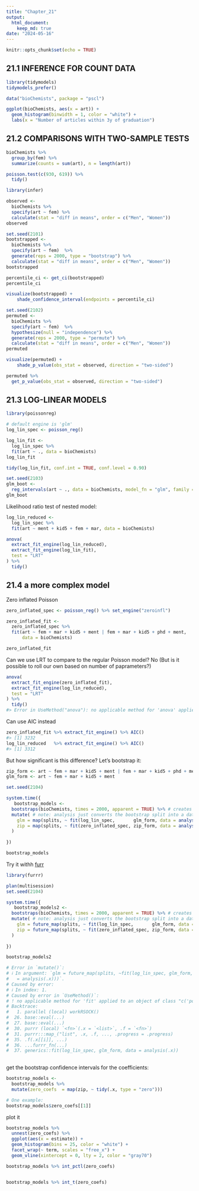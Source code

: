 ```yaml
---
title: "Chapter_21"
output: 
  html_document: 
    keep_md: true
date: "2024-05-16"
---
```


```r
knitr::opts_chunk$set(echo = TRUE)
```

## 21.1 INFERENCE FOR COUNT DATA

```r
library(tidymodels)
tidymodels_prefer()

data("bioChemists", package = "pscl")

ggplot(bioChemists, aes(x = art)) + 
  geom_histogram(binwidth = 1, color = "white") + 
  labs(x = "Number of articles within 3y of graduation")
```

## 21.2 COMPARISONS WITH TWO-SAMPLE TESTS

```r
bioChemists %>% 
  group_by(fem) %>% 
  summarize(counts = sum(art), n = length(art))

```

```r
poisson.test(c(930, 619)) %>% 
  tidy()
```

```r
library(infer)

observed <- 
  bioChemists %>%
  specify(art ~ fem) %>%
  calculate(stat = "diff in means", order = c("Men", "Women"))
observed
```

```r
set.seed(2101)
bootstrapped <- 
  bioChemists %>%
  specify(art ~ fem)  %>%
  generate(reps = 2000, type = "bootstrap") %>%
  calculate(stat = "diff in means", order = c("Men", "Women"))
bootstrapped
```

```r
percentile_ci <- get_ci(bootstrapped)
percentile_ci
```

```r
visualize(bootstrapped) +
    shade_confidence_interval(endpoints = percentile_ci)
```

```r
set.seed(2102)
permuted <- 
  bioChemists %>%
  specify(art ~ fem)  %>%
  hypothesize(null = "independence") %>%
  generate(reps = 2000, type = "permute") %>%
  calculate(stat = "diff in means", order = c("Men", "Women"))
permuted

```


```r
visualize(permuted) +
    shade_p_value(obs_stat = observed, direction = "two-sided")
```

```r
permuted %>%
  get_p_value(obs_stat = observed, direction = "two-sided")
```


## 21.3 LOG-LINEAR MODELS

```r
library(poissonreg)

# default engine is 'glm'
log_lin_spec <- poisson_reg()

log_lin_fit <- 
  log_lin_spec %>% 
  fit(art ~ ., data = bioChemists)
log_lin_fit

```

```r
tidy(log_lin_fit, conf.int = TRUE, conf.level = 0.90)

```

```r
set.seed(2103)
glm_boot <- 
  reg_intervals(art ~ ., data = bioChemists, model_fn = "glm", family = poisson)
glm_boot

```

Likelihood ratio test of nested model:

```r
log_lin_reduced <- 
  log_lin_spec %>% 
  fit(art ~ ment + kid5 + fem + mar, data = bioChemists)

anova(
  extract_fit_engine(log_lin_reduced),
  extract_fit_engine(log_lin_fit),
  test = "LRT"
) %>%
  tidy()
```

## 21.4 a more complex model

Zero inflated Poisson

```r
zero_inflated_spec <- poisson_reg() %>% set_engine("zeroinfl")

zero_inflated_fit <- 
  zero_inflated_spec %>% 
  fit(art ~ fem + mar + kid5 + ment | fem + mar + kid5 + phd + ment,
      data = bioChemists)

zero_inflated_fit

```

Can we use LRT to compare to the regular Poisson model? No (But is it possible to roll our own based on number of paprameters?)

```r
anova(
  extract_fit_engine(zero_inflated_fit),
  extract_fit_engine(log_lin_reduced),
  test = "LRT"
) %>%
  tidy()
#> Error in UseMethod("anova"): no applicable method for 'anova' applied to an object of class "zeroinfl"
```


Can use AIC instead

```r
zero_inflated_fit %>% extract_fit_engine() %>% AIC()
#> [1] 3232
log_lin_reduced   %>% extract_fit_engine() %>% AIC()
#> [1] 3312
```

But how significant is this difference?  Let's bootstrap it:

```r
zip_form <- art ~ fem + mar + kid5 + ment | fem + mar + kid5 + phd + ment
glm_form <- art ~ fem + mar + kid5 + ment

set.seed(2104)

system.time({
   bootstrap_models <-
  bootstraps(bioChemists, times = 2000, apparent = TRUE) %>% # creates 2000 bootstrap samples
  mutate( # note: analysis just converts the bootstrap split into a dataframe
    glm = map(splits, ~ fit(log_lin_spec,       glm_form, data = analysis(.x))),
    zip = map(splits, ~ fit(zero_inflated_spec, zip_form, data = analysis(.x)))
  )
   
})

bootstrap_models

```

Try it withh [furr](https://furrr.futureverse.org/)
```r

library(furrr)

plan(multisession)
set.seed(2104)

system.time({
   bootstrap_models2 <-
  bootstraps(bioChemists, times = 2000, apparent = TRUE) %>% # creates 2000 bootstrap samples
  mutate( # note: analysis just converts the bootstrap split into a dataframe
    glm = future_map(splits, ~ fit(log_lin_spec,       glm_form, data = analysis(.x))),
    zip = future_map(splits, ~ fit(zero_inflated_spec, zip_form, data = analysis(.x)))
  )
   
})

bootstrap_models2

# Error in `mutate()`:
# ℹ In argument: `glm = future_map(splits, ~fit(log_lin_spec, glm_form, data
#   = analysis(.x)))`.
# Caused by error:
# ℹ In index: 1.
# Caused by error in `UseMethod()`:
# ! no applicable method for 'fit' applied to an object of class "c('poisson_reg', 'model_spec')"
# Backtrace:
#   1. parallel (local) workRSOCK()
#  26. base::eval(...)
#  27. base::eval(...)
#  30. purrr (local) `<fn>`(.x = `<list>`, .f = `<fn>`)
#  31. purrr:::map_("list", .x, .f, ..., .progress = .progress)
#  35. .f(.x[[i]], ...)
#  36. ...furrr_fn(...)
#  37. generics::fit(log_lin_spec, glm_form, data = analysis(.x))
 
```


get the bootstrap confidence intervals for the coefficients:

```r
bootstrap_models <-
  bootstrap_models %>%
  mutate(zero_coefs  = map(zip, ~ tidy(.x, type = "zero")))

# One example:
bootstrap_models$zero_coefs[[1]]

```

plot it
```r
bootstrap_models %>% 
  unnest(zero_coefs) %>% 
  ggplot(aes(x = estimate)) +
  geom_histogram(bins = 25, color = "white") + 
  facet_wrap(~ term, scales = "free_x") + 
  geom_vline(xintercept = 0, lty = 2, color = "gray70")
```

```r
bootstrap_models %>% int_pctl(zero_coefs)


bootstrap_models %>% int_t(zero_coefs)

```

